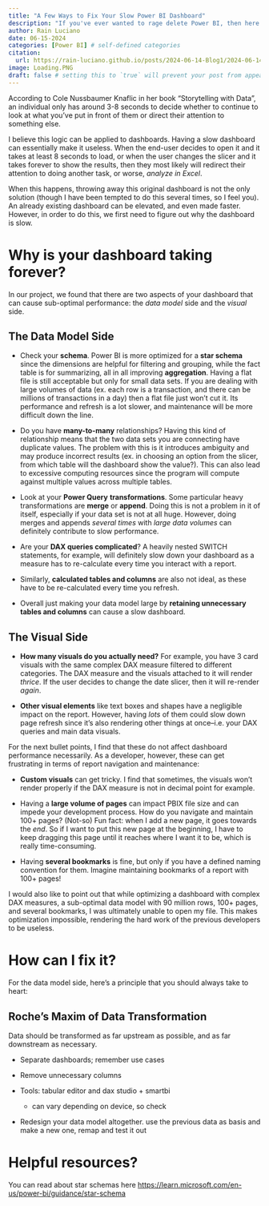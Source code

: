 ```yaml
---
title: "A Few Ways to Fix Your Slow Power BI Dashboard"
description: "If you've ever wanted to rage delete Power BI, then here are some learnings from an optimization project my team did that might help you."
author: Rain Luciano
date: 06-15-2024
categories: [Power BI] # self-defined categories
citation: 
  url: https://rain-luciano.github.io/posts/2024-06-14-Blog1/2024-06-14-Blog1.html
image: Loading.PNG
draft: false # setting this to `true` will prevent your post from appearing on your listing page until you're ready!
---
```


According to Cole Nussbaumer Knaflic in her book "Storytelling with Data", an individual only has around 3-8 seconds to decide whether to continue to look at what you've put in front of them or direct their attention to something else.

I believe this logic can be applied to dashboards. Having a slow dashboard can essentially make it useless. When the end-user decides to open it and it takes at least 8 seconds to load, or when the user changes the slicer and it takes forever to show the results, then they most likely will redirect their attention to doing another task, or worse, *analyze in Excel*.

When this happens, throwing away this original dashboard is not the only solution (though I have been tempted to do this several times, so I feel you). An already existing dashboard can be elevated, and even made faster. However, in order to do this, we first need to figure out why the dashboard is slow.

# Why is your dashboard taking forever?

In our project, we found that there are two aspects of your dashboard that can cause sub-optimal performance: the *data model* side and the *visual* side.

## The Data Model Side

-   Check your **schema**. Power BI is more optimized for a **star schema** since the dimensions are helpful for filtering and grouping, while the fact table is for summarizing, all in all improving **aggregation**. Having a flat file is still acceptable but only for small data sets. If you are dealing with large volumes of data (ex. each row is a transaction, and there can be millions of transactions in a day) then a flat file just won't cut it. Its performance and refresh is a lot slower, and maintenance will be more difficult down the line.

-   Do you have **many-to-many** relationships? Having this kind of relationship means that the two data sets you are connecting have duplicate values. The problem with this is it introduces ambiguity and may produce incorrect results (ex. in choosing an option from the slicer, from which table will the dashboard show the value?). This can also lead to excessive computing resources since the program will compute against multiple values across multiple tables.

-   Look at your **Power Query** **transformations**. Some particular heavy transformations are **merge** or **append**. Doing this is not a problem in it of itself, especially if your data set is not at all huge. However, doing merges and appends *several times* with *large* *data volumes* can definitely contribute to slow performance.

-   Are your **DAX queries complicated**? A heavily nested SWITCH statements, for example, will definitely slow down your dashboard as a measure has to re-calculate every time you interact with a report.

-   Similarly, **calculated tables and columns** are also not ideal, as these have to be re-calculated every time you refresh.

-   Overall just making your data model large by **retaining unnecessary tables and columns** can cause a slow dashboard.

## The Visual Side

-   **How many visuals do you actually need?** For example, you have 3 card visuals with the same complex DAX measure filtered to different categories. The DAX measure and the visuals attached to it will render *thrice*. If the user decides to change the date slicer, then it will re-render *again*.

-   **Other visual elements** like text boxes and shapes have a negligible impact on the report. However, having *lots* of them could slow down page refresh since it's also rendering other things at once–i.e. your DAX queries and main data visuals.

For the next bullet points, I find that these do not affect dashboard performance necessarily. As a developer, however, these can get frustrating in terms of report navigation and maintenance:

-   **Custom visuals** can get tricky. I find that sometimes, the visuals won't render properly if the DAX measure is not in decimal point for example.

-   Having a **large volume of pages** can impact PBIX file size and can impede your development process. How do you navigate and maintain 100+ pages? (Not-so) Fun fact: when I add a new page, it goes towards the *end*. So if I want to put this new page at the beginning, I have to keep dragging this page until it reaches where I want it to be, which is really time-consuming.

-   Having **several bookmarks** is fine, but only if you have a defined naming convention for them. Imagine maintaining bookmarks of a report with 100+ pages!

I would also like to point out that while optimizing a dashboard with complex DAX measures, a sub-optimal data model with 90 million rows, 100+ pages, and several bookmarks, I was ultimately unable to open my file. This makes optimization impossible, rendering the hard work of the previous developers to be useless.

# How can I fix it?

For the data model side, here's a principle that you should always take to heart:

::: callout-tip
## Roche's Maxim of Data Transformation

Data should be transformed as far upstream as possible, and as far downstream as necessary.
:::

-   Separate dashboards; remember use cases

-   Remove unnecessary columns

-   Tools: tabular editor and dax studio + smartbi

    -   can vary depending on device, so check

-   Redesign your data model altogether. use the previous data as basis and make a new one, remap and test it out

# Helpful resources?

You can read about star schemas here <https://learn.microsoft.com/en-us/power-bi/guidance/star-schema>
